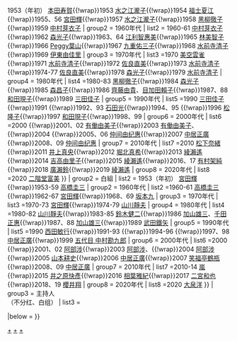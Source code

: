 {{Navbox
|name = NHK紅白歌合戰紅組白組主持人
|title = [[NHK红白歌合战|NHK紅白歌合戰]] 紅組、白組主持人
| state = {{{state|autocollapse}}}
| listclass = hlist
| bodystyle = 
| group1 = 紅組
| list1  = {{Navbox|child
| group1 = 1950年代
| list1 = 1951（年初） [[加藤道子]]{{!wrap}}1952（年初） [[丹下清子]]{{!wrap}}1953（年初） [[本田寿賀]]{{!wrap}}1953 [[水之江瀧子]]{{!wrap}}1954 [[福士夏江]]{{!wrap}}1955、56 [[宮田輝]]{{!wrap}}1957 [[水之江瀧子]]{{!wrap}}1958 [[黑柳徹子]]{{!wrap}}1959 [[中村芽衣子]]
| group2 = 1960年代
| list2 = 1960-61 [[中村芽衣子]]{{!wrap}}1962 [[森光子]]{{!wrap}}1963、64 [[江利智惠美]]{{!wrap}}1965 [[林美智子 (演員) |林美智子]]{{!wrap}}1966 [[Peggy葉山]]{{!wrap}}1967 [[九重佑三子]]{{!wrap}}1968 [[水前寺清子]]{{!wrap}}1969 [[‎伊東由佳里]]
| group3 = 1970年代
| list3 =1970 [[美空雲雀]]{{!wrap}}1971 [[水前寺清子]]{{!wrap}}1972 [[佐良直美]]{{!wrap}}1973 [[水前寺清子]]{{!wrap}}1974-77 [[佐良直美]]{{!wrap}}1978 [[森光子]]{{!wrap}}1979 [[水前寺清子]]
| group4 = 1980年代
| list4 =1980-83 [[黑柳徹子]]{{!wrap}}1984 [[森光子]]{{!wrap}}1985 [[森昌子]]{{!wrap}}1986 [[齊藤由貴]]、[[目加田賴子]]{{!wrap}}1987、88 [[和田現子]]{{!wrap}}1989 [[三田佳子]]
| group5 = 1990年代
| list5 =1990 [[三田佳子]]{{!wrap}}1991 {{link-ja|淺野裕子|浅野ゆう子}}{{!wrap}}1992、93 [[石田光]]{{!wrap}}1994、95 {{link-ja|上沼惠美子|上沼恵美子}}{{!wrap}}1996 [[松隆子]]{{!wrap}}1997 [[和田現子]]{{!wrap}}1998、99 {{link-ja|久保純子|久保純子}}
| group6 = 2000年代
| list6 =2000 {{link-ja|久保純子|久保純子}}{{!wrap}}2001、02 [[有働由美子]]{{!wrap}}2003 [[有働由美子]]、{{link-ja|膳場貴子|膳場貴子}}{{!wrap}}2004 {{link-ja|小野文惠|小野文惠}}{{!wrap}}2005、06 [[仲间由纪惠]]{{!wrap}}2007 [[中居正廣]]{{!wrap}}2008、09 [[仲间由纪惠]]
| group7 = 2010年代
| list7 =2010 [[松下奈緒]]{{!wrap}}2011 [[井上真央]]{{!wrap}}2012 [[堀北真希]]{{!wrap}}2013 [[綾瀨遙]]{{!wrap}}2014 [[吉高由里子]]{{!wrap}}2015 [[綾瀨遙]]{{!wrap}}2016、17 [[有村架純]]{{!wrap}}2018 [[廣瀨鈴]]{{!wrap}}2019 [[綾瀨遙]]
| group8 = 2020年代
| list8 =2020 [[二階堂富美]]
}}
| group2 = 白組
| list2  = {{Navbox|child
| group1 = 1950年代
| list1 = 1951（年初）1951、52（年初） [[藤倉修一]]{{!wrap}}1953（年初） [[宮田輝]]{{!wrap}}1953-59 [[高橋圭三]]
| group2 = 1960年代
| list2 =1960-61 [[高橋圭三]]{{!wrap}}1962-67 [[宮田輝]]{{!wrap}}1968、69 [[坂本九]]
| group3 = 1970年代
| list3 =1970-73 [[宮田輝]]{{!wrap}}1974-79 [[山川靜夫]]
| group4 = 1980年代
| list4 =1980-82 [[山川靜夫]]{{!wrap}}1983-85 [[鈴木健二]]{{!wrap}}1986 [[加山雄三]]、[[千田正惠]]{{!wrap}}1987、88 [[加山雄三]]{{!wrap}}1989 [[武田鐵矢]]
| group5 = 1990年代
| list5 =1990 [[西田敏行]]{{!wrap}}1991-93 {{link-ja|堺正章|堺正章}}{{!wrap}}1994-96 {{link-ja|古館伊知郎|古舘伊知郎}}{{!wrap}}1997、98 [[中居正廣]]{{!wrap}}1999 [[中村勘三郎 (十八代目)|五代目 中村勘九郎]]
| group6 = 2000年代
| list6 =2000 {{link-ja|和泉元彌|和泉元彌}}{{!wrap}}2001、02 [[阿部涉]]{{!wrap}}2003 [[阿部涉]]、{{link-ja|高山哲哉|高山哲哉}}{{!wrap}}2004 [[阿部涉]]{{!wrap}}2005 [[山本耕史]]{{!wrap}}2006 [[中居正廣]]{{!wrap}}2007 [[笑福亭鶴瓶]]{{!wrap}}2008、09 [[中居正廣]]
| group7 = 2010年代
| list7 =2010-14 [[嵐]]{{!wrap}}2015 [[井之原快彥]]{{!wrap}}2016 [[相葉雅紀]]{{!wrap}}2017 [[二宮和也]]{{!wrap}}2018、19 [[櫻井翔]]
| group8 = 2020年代
| list8 =2020 [[大泉洋]]
}}
| group3 = 主持人<br>（不分红、白组）
| list3  = {{Navbox|child
| group1 = 2020年代
| list1 = 2021 [[川口春奈]]、[[大泉洋]]
}}

|below =  
}}<noinclude>[[Category:NHK红白歌合战相关模板|+]]
[[Category:NHK紅白歌合戰紅組主持人|+]]
[[Category:NHK紅白歌合戰白組主持人|+]]
</noinclude>